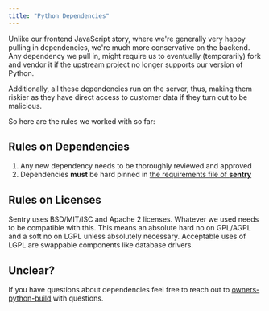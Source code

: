 ```yaml
---
title: "Python Dependencies"
---
```


Unlike our frontend JavaScript story, where we're generally very happy pulling in dependencies, we're much more conservative on
the backend. Any dependency we pull in, might require us to eventually (temporarily) fork and vendor it if the upstream
project no longer supports our version of Python.

Additionally, all these dependencies run on the server, thus, making them riskier as they have direct access to customer
data if they turn out to be malicious.

So here are the rules we worked with so far:

## Rules on Dependencies

1. Any new dependency needs to be thoroughly reviewed and approved
2. Dependencies **must** be hard pinned in [the requirements file of **sentry**](https://github.com/getsentry/sentry/blob/master/requirements-base.txt)

## Rules on Licenses

Sentry uses BSD/MIT/ISC and Apache 2 licenses. Whatever we used needs to be compatible with this. This means an absolute
hard no on GPL/AGPL and a soft no on LGPL unless absolutely necessary. Acceptable uses of LGPL are swappable components
like database drivers.

## Unclear?

If you have questions about dependencies feel free to reach out to [owners-python-build](https://github.com/orgs/getsentry/teams/owners-python-build/members) with questions.
